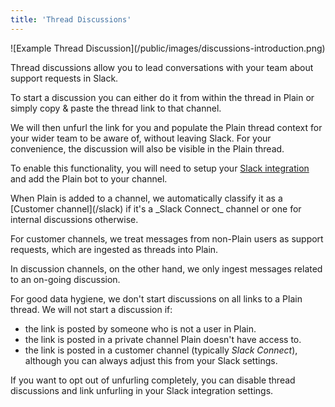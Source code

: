 ```yaml
---
title: 'Thread Discussions'
---
```


<Frame>![Example Thread Discussion](/public/images/discussions-introduction.png)</Frame>

Thread discussions allow you to lead conversations with your team about support requests in Slack.

To start a discussion you can either do it from within the thread in Plain or simply copy & paste the thread link to that channel.

We will then unfurl the link for you and populate the Plain thread context for your wider team to be aware of, without leaving Slack.
For your convenience, the discussion will also be visible in the Plain thread.

To enable this functionality, you will need to setup your [Slack integration](/slack) and add the Plain bot to your channel.

<Warning>
  When Plain is added to a channel, we automatically classify it as a [Customer channel](/slack) if it's a _Slack Connect_ channel or one for internal discussions otherwise.

For customer channels, we treat messages from non-Plain users as support requests, which are ingested as threads into Plain.

In discussion channels, on the other hand, we only ingest messages related to an on-going discussion.

</Warning>

For good data hygiene, we don't start discussions on all links to a Plain thread.
We will not start a discussion if:

- the link is posted by someone who is not a user in Plain.
- the link is posted in a private channel Plain doesn't have access to.
- the link is posted in a customer channel (typically _Slack Connect_), although you can always adjust this from your Slack settings.

If you want to opt out of unfurling completely, you can disable thread discussions and link unfurling in your Slack integration settings.
